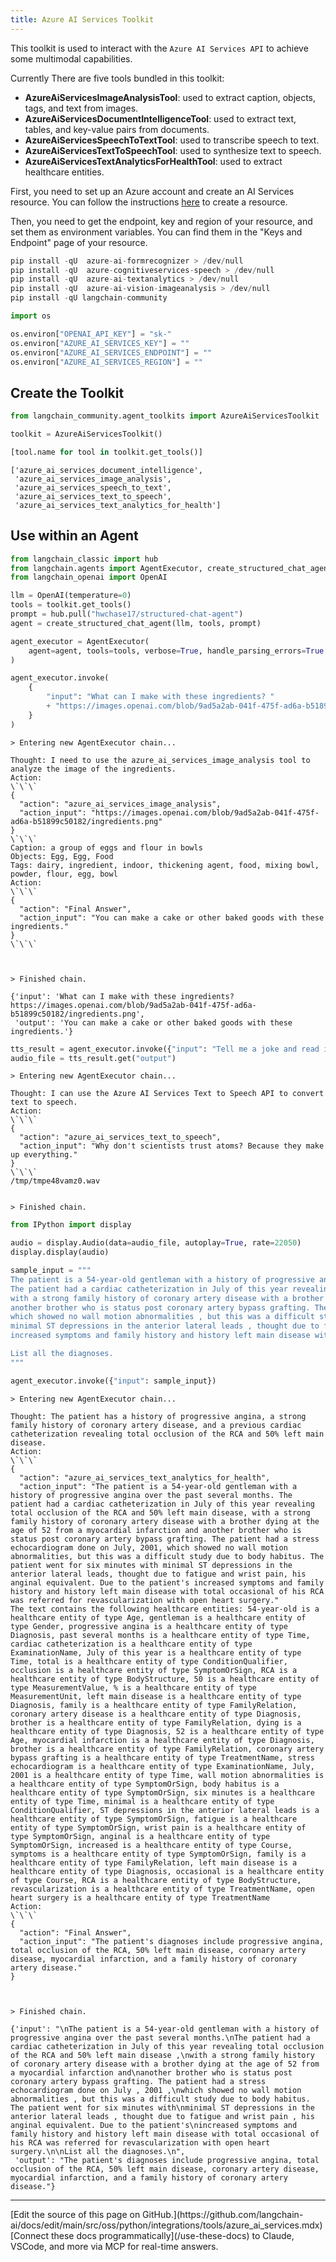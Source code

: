 ```yaml
---
title: Azure AI Services Toolkit
---
```


This toolkit is used to interact with the `Azure AI Services API` to achieve some multimodal capabilities.

Currently There are five tools bundled in this toolkit:

- **AzureAiServicesImageAnalysisTool**: used to extract caption, objects, tags, and text from images.
- **AzureAiServicesDocumentIntelligenceTool**: used to extract text, tables, and key-value pairs from documents.
- **AzureAiServicesSpeechToTextTool**: used to transcribe speech to text.
- **AzureAiServicesTextToSpeechTool**: used to synthesize text to speech.
- **AzureAiServicesTextAnalyticsForHealthTool**: used to extract healthcare entities.

First, you need to set up an Azure account and create an AI Services resource. You can follow the instructions [here](https://learn.microsoft.com/en-us/azure/ai-services/multi-service-resource) to create a resource.

Then, you need to get the endpoint, key and region of your resource, and set them as environment variables. You can find them in the "Keys and Endpoint" page of your resource.

```python
pip install -qU  azure-ai-formrecognizer > /dev/null
pip install -qU  azure-cognitiveservices-speech > /dev/null
pip install -qU  azure-ai-textanalytics > /dev/null
pip install -qU  azure-ai-vision-imageanalysis > /dev/null
pip install -qU langchain-community
```

```python
import os

os.environ["OPENAI_API_KEY"] = "sk-"
os.environ["AZURE_AI_SERVICES_KEY"] = ""
os.environ["AZURE_AI_SERVICES_ENDPOINT"] = ""
os.environ["AZURE_AI_SERVICES_REGION"] = ""
```

## Create the Toolkit

```python
from langchain_community.agent_toolkits import AzureAiServicesToolkit

toolkit = AzureAiServicesToolkit()
```

```python
[tool.name for tool in toolkit.get_tools()]
```

```output
['azure_ai_services_document_intelligence',
 'azure_ai_services_image_analysis',
 'azure_ai_services_speech_to_text',
 'azure_ai_services_text_to_speech',
 'azure_ai_services_text_analytics_for_health']
```

## Use within an Agent

```python
from langchain_classic import hub
from langchain.agents import AgentExecutor, create_structured_chat_agent
from langchain_openai import OpenAI
```

```python
llm = OpenAI(temperature=0)
tools = toolkit.get_tools()
prompt = hub.pull("hwchase17/structured-chat-agent")
agent = create_structured_chat_agent(llm, tools, prompt)

agent_executor = AgentExecutor(
    agent=agent, tools=tools, verbose=True, handle_parsing_errors=True
)
```

```python
agent_executor.invoke(
    {
        "input": "What can I make with these ingredients? "
        + "https://images.openai.com/blob/9ad5a2ab-041f-475f-ad6a-b51899c50182/ingredients.png"
    }
)
```

```output
> Entering new AgentExecutor chain...

Thought: I need to use the azure_ai_services_image_analysis tool to analyze the image of the ingredients.
Action:
\`\`\`
{
  "action": "azure_ai_services_image_analysis",
  "action_input": "https://images.openai.com/blob/9ad5a2ab-041f-475f-ad6a-b51899c50182/ingredients.png"
}
\`\`\`
Caption: a group of eggs and flour in bowls
Objects: Egg, Egg, Food
Tags: dairy, ingredient, indoor, thickening agent, food, mixing bowl, powder, flour, egg, bowl
Action:
\`\`\`
{
  "action": "Final Answer",
  "action_input": "You can make a cake or other baked goods with these ingredients."
}
\`\`\`



> Finished chain.
```

```output
{'input': 'What can I make with these ingredients? https://images.openai.com/blob/9ad5a2ab-041f-475f-ad6a-b51899c50182/ingredients.png',
 'output': 'You can make a cake or other baked goods with these ingredients.'}
```

```python
tts_result = agent_executor.invoke({"input": "Tell me a joke and read it out for me."})
audio_file = tts_result.get("output")
```

```output
> Entering new AgentExecutor chain...

Thought: I can use the Azure AI Services Text to Speech API to convert text to speech.
Action:
\`\`\`
{
  "action": "azure_ai_services_text_to_speech",
  "action_input": "Why don't scientists trust atoms? Because they make up everything."
}
\`\`\`
/tmp/tmpe48vamz0.wav


> Finished chain.
```

```python
from IPython import display

audio = display.Audio(data=audio_file, autoplay=True, rate=22050)
display.display(audio)
```

```python
sample_input = """
The patient is a 54-year-old gentleman with a history of progressive angina over the past several months.
The patient had a cardiac catheterization in July of this year revealing total occlusion of the RCA and 50% left main disease ,
with a strong family history of coronary artery disease with a brother dying at the age of 52 from a myocardial infarction and
another brother who is status post coronary artery bypass grafting. The patient had a stress echocardiogram done on July , 2001 ,
which showed no wall motion abnormalities , but this was a difficult study due to body habitus. The patient went for six minutes with
minimal ST depressions in the anterior lateral leads , thought due to fatigue and wrist pain , his anginal equivalent. Due to the patient's
increased symptoms and family history and history left main disease with total occasional of his RCA was referred for revascularization with open heart surgery.

List all the diagnoses.
"""

agent_executor.invoke({"input": sample_input})
```

```output
> Entering new AgentExecutor chain...

Thought: The patient has a history of progressive angina, a strong family history of coronary artery disease, and a previous cardiac catheterization revealing total occlusion of the RCA and 50% left main disease.
Action:
\`\`\`
{
  "action": "azure_ai_services_text_analytics_for_health",
  "action_input": "The patient is a 54-year-old gentleman with a history of progressive angina over the past several months. The patient had a cardiac catheterization in July of this year revealing total occlusion of the RCA and 50% left main disease, with a strong family history of coronary artery disease with a brother dying at the age of 52 from a myocardial infarction and another brother who is status post coronary artery bypass grafting. The patient had a stress echocardiogram done on July, 2001, which showed no wall motion abnormalities, but this was a difficult study due to body habitus. The patient went for six minutes with minimal ST depressions in the anterior lateral leads, thought due to fatigue and wrist pain, his anginal equivalent. Due to the patient's increased symptoms and family history and history left main disease with total occasional of his RCA was referred for revascularization with open heart surgery."
The text contains the following healthcare entities: 54-year-old is a healthcare entity of type Age, gentleman is a healthcare entity of type Gender, progressive angina is a healthcare entity of type Diagnosis, past several months is a healthcare entity of type Time, cardiac catheterization is a healthcare entity of type ExaminationName, July of this year is a healthcare entity of type Time, total is a healthcare entity of type ConditionQualifier, occlusion is a healthcare entity of type SymptomOrSign, RCA is a healthcare entity of type BodyStructure, 50 is a healthcare entity of type MeasurementValue, % is a healthcare entity of type MeasurementUnit, left main disease is a healthcare entity of type Diagnosis, family is a healthcare entity of type FamilyRelation, coronary artery disease is a healthcare entity of type Diagnosis, brother is a healthcare entity of type FamilyRelation, dying is a healthcare entity of type Diagnosis, 52 is a healthcare entity of type Age, myocardial infarction is a healthcare entity of type Diagnosis, brother is a healthcare entity of type FamilyRelation, coronary artery bypass grafting is a healthcare entity of type TreatmentName, stress echocardiogram is a healthcare entity of type ExaminationName, July, 2001 is a healthcare entity of type Time, wall motion abnormalities is a healthcare entity of type SymptomOrSign, body habitus is a healthcare entity of type SymptomOrSign, six minutes is a healthcare entity of type Time, minimal is a healthcare entity of type ConditionQualifier, ST depressions in the anterior lateral leads is a healthcare entity of type SymptomOrSign, fatigue is a healthcare entity of type SymptomOrSign, wrist pain is a healthcare entity of type SymptomOrSign, anginal is a healthcare entity of type SymptomOrSign, increased is a healthcare entity of type Course, symptoms is a healthcare entity of type SymptomOrSign, family is a healthcare entity of type FamilyRelation, left main disease is a healthcare entity of type Diagnosis, occasional is a healthcare entity of type Course, RCA is a healthcare entity of type BodyStructure, revascularization is a healthcare entity of type TreatmentName, open heart surgery is a healthcare entity of type TreatmentName
Action:
\`\`\`
{
  "action": "Final Answer",
  "action_input": "The patient's diagnoses include progressive angina, total occlusion of the RCA, 50% left main disease, coronary artery disease, myocardial infarction, and a family history of coronary artery disease."
}



> Finished chain.
```

```output
{'input': "\nThe patient is a 54-year-old gentleman with a history of progressive angina over the past several months.\nThe patient had a cardiac catheterization in July of this year revealing total occlusion of the RCA and 50% left main disease ,\nwith a strong family history of coronary artery disease with a brother dying at the age of 52 from a myocardial infarction and\nanother brother who is status post coronary artery bypass grafting. The patient had a stress echocardiogram done on July , 2001 ,\nwhich showed no wall motion abnormalities , but this was a difficult study due to body habitus. The patient went for six minutes with\nminimal ST depressions in the anterior lateral leads , thought due to fatigue and wrist pain , his anginal equivalent. Due to the patient's\nincreased symptoms and family history and history left main disease with total occasional of his RCA was referred for revascularization with open heart surgery.\n\nList all the diagnoses.\n",
 'output': "The patient's diagnoses include progressive angina, total occlusion of the RCA, 50% left main disease, coronary artery disease, myocardial infarction, and a family history of coronary artery disease."}
```

---

<Callout icon="pen-to-square" iconType="regular">
    [Edit the source of this page on GitHub.](https://github.com/langchain-ai/docs/edit/main/src/oss/python/integrations/tools/azure_ai_services.mdx)
</Callout>
<Tip icon="terminal" iconType="regular">
    [Connect these docs programmatically](/use-these-docs) to Claude, VSCode, and more via MCP for    real-time answers.
</Tip>
